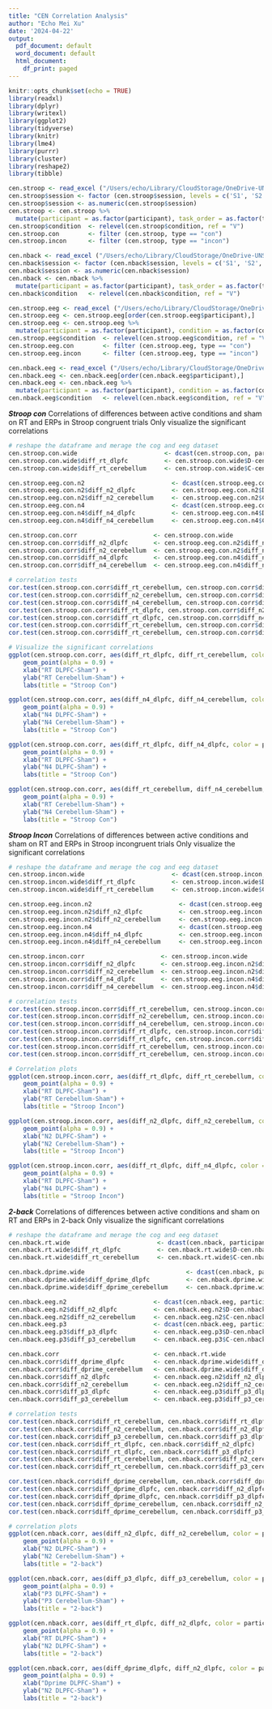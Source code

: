 ```yaml
---
title: "CEN Correlation Analysis"
author: "Echo Mei Xu"
date: '2024-04-22'
output:
  pdf_document: default
  word_document: default
  html_document:
    df_print: paged
---
```


```r
knitr::opts_chunk$set(echo = TRUE)
library(readxl)
library(dplyr)
library(writexl)
library(ggplot2)
library(tidyverse)
library(knitr)
library(lme4)
library(purrr)
library(cluster)
library(reshape2)
library(tibble)

cen.stroop <- read_excel ("/Users/echo/Library/CloudStorage/OneDrive-UNSW/Brain_Stimulation/CEN_Study_One/Data_Analysis/results/cog/20230814_cen_cog.xlsx", sheet = "stroop")
cen.stroop$session <- factor (cen.stroop$session, levels = c('S1', 'S2', 'S3'))
cen.stroop$session <- as.numeric(cen.stroop$session)
cen.stroop <- cen.stroop %>%
  mutate(participant = as.factor(participant), task_order = as.factor(task_order), order = as.factor(order), condition = as.factor(condition), type = as.factor(type),  gender = as.factor(gender), age = as.numeric(age), education = as.numeric(education), NI = as.numeric(NI), TT = as.numeric(TT), HC = as.numeric(HC),intensity = as.numeric(intensity), acc = as.numeric(acc), rt = as.numeric(rt))
cen.stroop$condition  <- relevel(cen.stroop$condition, ref = "V")
cen.stroop.con        <- filter (cen.stroop, type == "con")
cen.stroop.incon      <- filter (cen.stroop, type == "incon")

cen.nback <- read_excel ("/Users/echo/Library/CloudStorage/OneDrive-UNSW/Brain_Stimulation/CEN_Study_One/Data_Analysis/results/cog/20230814_cen_cog.xlsx", sheet = "2-back")
cen.nback$session <- factor (cen.nback$session, levels = c('S1', 'S2', 'S3'))
cen.nback$session <- as.numeric(cen.nback$session)
cen.nback <- cen.nback %>%
  mutate(participant = as.factor(participant), task_order = as.factor(task_order), order = as.factor(order), condition = as.factor(condition), gender = as.factor(gender), age = as.numeric(age), education = as.numeric(education), NI = as.numeric(NI), TT = as.numeric(TT), HC = as.numeric(HC), intensity = as.numeric(intensity), rt = as.numeric(rt), dprime = as.numeric(dprime))
cen.nback$condition   <- relevel(cen.nback$condition, ref = "V")

cen.stroop.eeg <- read_excel ("/Users/echo/Library/CloudStorage/OneDrive-UNSW/Brain_Stimulation/CEN_Study_One/Data_Analysis/results/eeg/230815_cen_eeg.xlsx", sheet = "stroop")
cen.stroop.eeg <- cen.stroop.eeg[order(cen.stroop.eeg$participant),]
cen.stroop.eeg <- cen.stroop.eeg %>%
  mutate(participant = as.factor(participant), condition = as.factor(condition), gender = as.factor(gender), session = as.numeric(session), order = as.factor(order), age = as.numeric(age), education = as.numeric(education), intensity = as.numeric(intensity), stroop_n2_Fz = as.numeric(stroop_n2_Fz), stroop_n4_Cz = as.numeric(stroop_n4_Cz))
cen.stroop.eeg$condition  <- relevel(cen.stroop.eeg$condition, ref = "V")
cen.stroop.eeg.con        <- filter (cen.stroop.eeg, type == "con")
cen.stroop.eeg.incon      <- filter (cen.stroop.eeg, type == "incon")

cen.nback.eeg <- read_excel ("/Users/echo/Library/CloudStorage/OneDrive-UNSW/Brain_Stimulation/CEN_Study_One/Data_Analysis/results/eeg/230815_cen_eeg.xlsx", sheet = "nback")
cen.nback.eeg <- cen.nback.eeg[order(cen.nback.eeg$participant),]
cen.nback.eeg <- cen.nback.eeg %>%
  mutate(participant = as.factor(participant), condition = as.factor(condition), gender = as.factor(gender), session = as.numeric(session), order = as.factor(order), age = as.numeric(age), education = as.numeric(education), intensity = as.numeric(intensity), nback_p3_id_Pz = as.numeric(nback_p3_id_Pz), nback_p3_id_P1 = as.numeric(nback_p3_id_P1), nback_p3_id_P3 = as.numeric(nback_p3_id_P3), nback_n2_id_Fz = as.numeric(nback_n2_id_Fz), nback_p3_id_Fz = as.numeric(nback_p3_id_Fz))
cen.nback.eeg$condition   <- relevel(cen.nback.eeg$condition, ref = "V")

```

***Stroop con***
Correlations of differences between active conditions and sham on RT and ERPs in Stroop congruent trials
Only visualize the significant correlations

```r
# reshape the dataframe and merage the cog and eeg dataset
cen.stroop.con.wide                        <- dcast(cen.stroop.con, participant ~ condition, value.var = c("rt"))
cen.stroop.con.wide$diff_rt_dlpfc          <- cen.stroop.con.wide$D-cen.stroop.con.wide$V
cen.stroop.con.wide$diff_rt_cerebellum     <- cen.stroop.con.wide$C-cen.stroop.con.wide$V

cen.stroop.eeg.con.n2                        <- dcast(cen.stroop.eeg.con, participant ~ condition, value.var = c("stroop_n2_Fz"))
cen.stroop.eeg.con.n2$diff_n2_dlpfc          <- cen.stroop.eeg.con.n2$D-cen.stroop.eeg.con.n2$V
cen.stroop.eeg.con.n2$diff_n2_cerebellum     <- cen.stroop.eeg.con.n2$C-cen.stroop.eeg.con.n2$V
cen.stroop.eeg.con.n4                        <- dcast(cen.stroop.eeg.con, participant ~ condition, value.var = c("stroop_n4_Cz"))
cen.stroop.eeg.con.n4$diff_n4_dlpfc          <- cen.stroop.eeg.con.n4$D-cen.stroop.eeg.con.n4$V
cen.stroop.eeg.con.n4$diff_n4_cerebellum     <- cen.stroop.eeg.con.n4$C-cen.stroop.eeg.con.n4$V

cen.stroop.con.corr                     <- cen.stroop.con.wide
cen.stroop.con.corr$diff_n2_dlpfc       <- cen.stroop.eeg.con.n2$diff_n2_dlpfc 
cen.stroop.con.corr$diff_n2_cerebellum  <- cen.stroop.eeg.con.n2$diff_n2_cerebellum 
cen.stroop.con.corr$diff_n4_dlpfc       <- cen.stroop.eeg.con.n4$diff_n4_dlpfc 
cen.stroop.con.corr$diff_n4_cerebellum  <- cen.stroop.eeg.con.n4$diff_n4_cerebellum 

# correlation tests
cor.test(cen.stroop.con.corr$diff_rt_cerebellum, cen.stroop.con.corr$diff_rt_dlpfc)
cor.test(cen.stroop.con.corr$diff_n2_cerebellum, cen.stroop.con.corr$diff_n2_dlpfc)
cor.test(cen.stroop.con.corr$diff_n4_cerebellum, cen.stroop.con.corr$diff_n4_dlpfc)
cor.test(cen.stroop.con.corr$diff_rt_dlpfc, cen.stroop.con.corr$diff_n2_dlpfc)
cor.test(cen.stroop.con.corr$diff_rt_dlpfc, cen.stroop.con.corr$diff_n4_dlpfc)
cor.test(cen.stroop.con.corr$diff_rt_cerebellum, cen.stroop.con.corr$diff_n2_cerebellum)
cor.test(cen.stroop.con.corr$diff_rt_cerebellum, cen.stroop.con.corr$diff_n4_cerebellum)

# Visualize the significant correlations
ggplot(cen.stroop.con.corr, aes(diff_rt_dlpfc, diff_rt_cerebellum, color = participant)) +
    geom_point(alpha = 0.9) +
    xlab("RT DLPFC-Sham") +
    ylab("RT Cerebellum-Sham") +
    labs(title = "Stroop Con")

ggplot(cen.stroop.con.corr, aes(diff_n4_dlpfc, diff_n4_cerebellum, color = participant)) +
    geom_point(alpha = 0.9) +
    xlab("N4 DLPFC-Sham") +
    ylab("N4 Cerebellum-Sham") +
    labs(title = "Stroop Con")

ggplot(cen.stroop.con.corr, aes(diff_rt_dlpfc, diff_n4_dlpfc, color = participant)) +
    geom_point(alpha = 0.9) +
    xlab("RT DLPFC-Sham") +
    ylab("N4 DLPFC-Sham") +
    labs(title = "Stroop Con") 

ggplot(cen.stroop.con.corr, aes(diff_rt_cerebellum, diff_n4_cerebellum, color = participant)) +
    geom_point(alpha = 0.9) +
    xlab("RT Cerebellum-Sham") +
    ylab("N4 Cerebellum-Sham") +
    labs(title = "Stroop Con") 

```

***Stroop Incon***
Correlations of differences between active conditions and sham on RT and ERPs in Stroop incongruent trials
Only visualize the significant correlations

```r
# reshape the dataframe and merage the cog and eeg dataset
cen.stroop.incon.wide                        <- dcast(cen.stroop.incon, participant ~ condition, value.var = c("rt"))
cen.stroop.incon.wide$diff_rt_dlpfc          <- cen.stroop.incon.wide$D-cen.stroop.incon.wide$V
cen.stroop.incon.wide$diff_rt_cerebellum     <- cen.stroop.incon.wide$C-cen.stroop.incon.wide$V

cen.stroop.eeg.incon.n2                        <- dcast(cen.stroop.eeg.incon, participant ~ condition, value.var = c("stroop_n2_Fz"))
cen.stroop.eeg.incon.n2$diff_n2_dlpfc          <- cen.stroop.eeg.incon.n2$D-cen.stroop.eeg.incon.n2$V
cen.stroop.eeg.incon.n2$diff_n2_cerebellum     <- cen.stroop.eeg.incon.n2$C-cen.stroop.eeg.incon.n2$V
cen.stroop.eeg.incon.n4                        <- dcast(cen.stroop.eeg.incon, participant ~ condition, value.var = c("stroop_n4_Cz"))
cen.stroop.eeg.incon.n4$diff_n4_dlpfc          <- cen.stroop.eeg.incon.n4$D-cen.stroop.eeg.incon.n4$V
cen.stroop.eeg.incon.n4$diff_n4_cerebellum     <- cen.stroop.eeg.incon.n4$C-cen.stroop.eeg.incon.n4$V

cen.stroop.incon.corr                     <- cen.stroop.incon.wide
cen.stroop.incon.corr$diff_n2_dlpfc       <- cen.stroop.eeg.incon.n2$diff_n2_dlpfc 
cen.stroop.incon.corr$diff_n2_cerebellum  <- cen.stroop.eeg.incon.n2$diff_n2_cerebellum 
cen.stroop.incon.corr$diff_n4_dlpfc       <- cen.stroop.eeg.incon.n4$diff_n4_dlpfc 
cen.stroop.incon.corr$diff_n4_cerebellum  <- cen.stroop.eeg.incon.n4$diff_n4_cerebellum 

# correlation tests
cor.test(cen.stroop.incon.corr$diff_rt_cerebellum, cen.stroop.incon.corr$diff_rt_dlpfc)
cor.test(cen.stroop.incon.corr$diff_n2_cerebellum, cen.stroop.incon.corr$diff_n2_dlpfc)
cor.test(cen.stroop.incon.corr$diff_n4_cerebellum, cen.stroop.incon.corr$diff_n4_dlpfc)
cor.test(cen.stroop.incon.corr$diff_rt_dlpfc, cen.stroop.incon.corr$diff_n2_dlpfc)
cor.test(cen.stroop.incon.corr$diff_rt_dlpfc, cen.stroop.incon.corr$diff_n4_dlpfc)
cor.test(cen.stroop.incon.corr$diff_rt_cerebellum, cen.stroop.incon.corr$diff_n2_cerebellum)
cor.test(cen.stroop.incon.corr$diff_rt_cerebellum, cen.stroop.incon.corr$diff_n4_cerebellum)

# Correlation plots
ggplot(cen.stroop.incon.corr, aes(diff_rt_dlpfc, diff_rt_cerebellum, color = participant)) +
    geom_point(alpha = 0.9) +
    xlab("RT DLPFC-Sham") +
    ylab("RT Cerebellum-Sham") +
    labs(title = "Stroop Incon")

ggplot(cen.stroop.incon.corr, aes(diff_n2_dlpfc, diff_n2_cerebellum, color = participant)) +
    geom_point(alpha = 0.9) +
    xlab("N2 DLPFC-Sham") +
    ylab("N2 Cerebellum-Sham") +
    labs(title = "Stroop Incon")

ggplot(cen.stroop.incon.corr, aes(diff_rt_dlpfc, diff_n4_dlpfc, color = participant)) +
    geom_point(alpha = 0.9) +
    xlab("RT DLPFC-Sham") +
    ylab("N4 DLPFC-Sham") +
    labs(title = "Stroop Incon") 

```

***2-back***
Correlations of differences between active conditions and sham on RT and ERPs in 2-back
Only visualize the significant correlations

```r
# reshape the dataframe and merage the cog and eeg dataset
cen.nback.rt.wide                        <- dcast(cen.nback, participant ~ condition, value.var = c("rt"))
cen.nback.rt.wide$diff_rt_dlpfc          <- cen.nback.rt.wide$D-cen.nback.rt.wide$V
cen.nback.rt.wide$diff_rt_cerebellum     <- cen.nback.rt.wide$C-cen.nback.rt.wide$V

cen.nback.dprime.wide                            <- dcast(cen.nback, participant ~ condition, value.var = c("dprime"))
cen.nback.dprime.wide$diff_dprime_dlpfc          <- cen.nback.dprime.wide$D-cen.nback.dprime.wide$V
cen.nback.dprime.wide$diff_dprime_cerebellum     <- cen.nback.dprime.wide$C-cen.nback.dprime.wide$V

cen.nback.eeg.n2                        <- dcast(cen.nback.eeg, participant ~ condition, value.var = c("nback_n2_id_Fz"))
cen.nback.eeg.n2$diff_n2_dlpfc          <- cen.nback.eeg.n2$D-cen.nback.eeg.n2$V
cen.nback.eeg.n2$diff_n2_cerebellum     <- cen.nback.eeg.n2$C-cen.nback.eeg.n2$V
cen.nback.eeg.p3                        <- dcast(cen.nback.eeg, participant ~ condition, value.var = c("nback_p3_id_Pz"))
cen.nback.eeg.p3$diff_p3_dlpfc          <- cen.nback.eeg.p3$D-cen.nback.eeg.p3$V
cen.nback.eeg.p3$diff_p3_cerebellum     <- cen.nback.eeg.p3$C-cen.nback.eeg.p3$V

cen.nback.corr                          <- cen.nback.rt.wide
cen.nback.corr$diff_dprime_dlpfc        <- cen.nback.dprime.wide$diff_dprime_dlpfc 
cen.nback.corr$diff_dprime_cerebellum   <- cen.nback.dprime.wide$diff_dprime_cerebellum
cen.nback.corr$diff_n2_dlpfc            <- cen.nback.eeg.n2$diff_n2_dlpfc 
cen.nback.corr$diff_n2_cerebellum       <- cen.nback.eeg.n2$diff_n2_cerebellum 
cen.nback.corr$diff_p3_dlpfc            <- cen.nback.eeg.p3$diff_p3_dlpfc 
cen.nback.corr$diff_p3_cerebellum       <- cen.nback.eeg.p3$diff_p3_cerebellum 

# correlation tests
cor.test(cen.nback.corr$diff_rt_cerebellum, cen.nback.corr$diff_rt_dlpfc)
cor.test(cen.nback.corr$diff_n2_cerebellum, cen.nback.corr$diff_n2_dlpfc)
cor.test(cen.nback.corr$diff_p3_cerebellum, cen.nback.corr$diff_p3_dlpfc)
cor.test(cen.nback.corr$diff_rt_dlpfc, cen.nback.corr$diff_n2_dlpfc)
cor.test(cen.nback.corr$diff_rt_dlpfc, cen.nback.corr$diff_p3_dlpfc)
cor.test(cen.nback.corr$diff_rt_cerebellum, cen.nback.corr$diff_n2_cerebellum)
cor.test(cen.nback.corr$diff_rt_cerebellum, cen.nback.corr$diff_p3_cerebellum)

cor.test(cen.nback.corr$diff_dprime_cerebellum, cen.nback.corr$diff_dprime_dlpfc)
cor.test(cen.nback.corr$diff_dprime_dlpfc, cen.nback.corr$diff_n2_dlpfc)
cor.test(cen.nback.corr$diff_dprime_dlpfc, cen.nback.corr$diff_p3_dlpfc)
cor.test(cen.nback.corr$diff_dprime_cerebellum, cen.nback.corr$diff_n2_cerebellum)
cor.test(cen.nback.corr$diff_dprime_cerebellum, cen.nback.corr$diff_p3_cerebellum)

# correlation plots
ggplot(cen.nback.corr, aes(diff_n2_dlpfc, diff_n2_cerebellum, color = participant)) +
    geom_point(alpha = 0.9) +
    xlab("N2 DLPFC-Sham") +
    ylab("N2 Cerebellum-Sham") +
    labs(title = "2-back") 

ggplot(cen.nback.corr, aes(diff_p3_dlpfc, diff_p3_cerebellum, color = participant)) +
    geom_point(alpha = 0.9) +
    xlab("P3 DLPFC-Sham") +
    ylab("P3 Cerebellum-Sham") +
    labs(title = "2-back") 

ggplot(cen.nback.corr, aes(diff_rt_dlpfc, diff_n2_dlpfc, color = participant)) +
    geom_point(alpha = 0.9) +
    xlab("RT DLPFC-Sham") +
    ylab("N2 DLPFC-Sham") +
    labs(title = "2-back") 

ggplot(cen.nback.corr, aes(diff_dprime_dlpfc, diff_n2_dlpfc, color = participant)) +
    geom_point(alpha = 0.9) +
    xlab("Dprime DLPFC-Sham") +
    ylab("N2 DLPFC-Sham") +
    labs(title = "2-back") 

```
